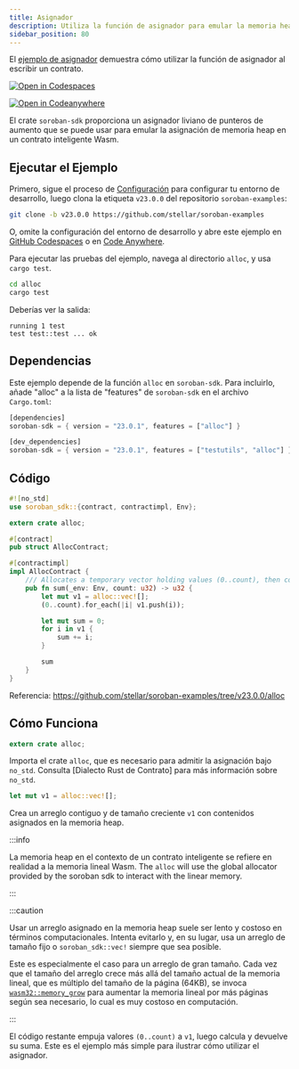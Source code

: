 ```yaml
---
title: Asignador
description: Utiliza la función de asignador para emular la memoria heap en un contrato inteligente.
sidebar_position: 80
---
```


<head>
  <title>
    {`Utiliza la función de asignador para emular la memoria heap en un contrato inteligente.`}
  </title>
  <meta charSet="utf-8" />
  <meta
    property="og:title"
    content="Utiliza la función de asignador para emular la memoria heap en un contrato inteligente."
  />
  <meta
    property="og:description"
    content="Utiliza la función de asignador en el SDK. El asignador liviano de punteros de aumento se puede usar para emular la asignación de memoria heap en un contrato inteligente Wasm."
  />
</head>

El [ejemplo de asignador] demuestra cómo utilizar la función de asignador al escribir un contrato.

[![Open in Codespaces](https://github.com/codespaces/badge.svg)][open-in-github-codespaces]

[![Open in Codeanywhere](https://codeanywhere.com/img/open-in-codeanywhere-btn.svg)][open-in-code-anywhere]

[open-in-github-codespaces]: https://github.com/codespaces/new?repo=stellar/soroban-examples&editor=web
[open-in-code-anywhere]: https://app.codeanywhere.com/#https://github.com/stellar/soroban-examples
[ejemplo de asignador]: https://github.com/stellar/soroban-examples/tree/v23.0.0/alloc

El crate `soroban-sdk` proporciona un asignador liviano de punteros de aumento que se puede usar para emular la asignación de memoria heap en un contrato inteligente Wasm.

## Ejecutar el Ejemplo

Primero, sigue el proceso de [Configuración] para configurar tu entorno de desarrollo, luego clona la etiqueta `v23.0.0` del repositorio `soroban-examples`:

[configuración]: ../getting-started/setup.mdx

```sh
git clone -b v23.0.0 https://github.com/stellar/soroban-examples
```

O, omite la configuración del entorno de desarrollo y abre este ejemplo en [GitHub Codespaces][open-in-github-codespaces] o en [Code Anywhere][open-in-code-anywhere].

Para ejecutar las pruebas del ejemplo, navega al directorio `alloc`, y usa `cargo test`.

```sh
cd alloc
cargo test
```

Deberías ver la salida:

```
running 1 test
test test::test ... ok
```

## Dependencias

Este ejemplo depende de la función `alloc` en `soroban-sdk`. Para incluirlo, añade "alloc" a la lista de "features" de `soroban-sdk` en el archivo `Cargo.toml`:

```rust title="alloc/Cargo.toml"
[dependencies]
soroban-sdk = { version = "23.0.1", features = ["alloc"] }

[dev_dependencies]
soroban-sdk = { version = "23.0.1", features = ["testutils", "alloc"] }
```

## Código

```rust title="alloc/src/lib.rs"
#![no_std]
use soroban_sdk::{contract, contractimpl, Env};

extern crate alloc;

#[contract]
pub struct AllocContract;

#[contractimpl]
impl AllocContract {
    /// Allocates a temporary vector holding values (0..count), then computes and returns their sum.
    pub fn sum(_env: Env, count: u32) -> u32 {
        let mut v1 = alloc::vec![];
        (0..count).for_each(|i| v1.push(i));

        let mut sum = 0;
        for i in v1 {
            sum += i;
        }

        sum
    }
}
```

Referencia: https://github.com/stellar/soroban-examples/tree/v23.0.0/alloc

## Cómo Funciona

```rust
extern crate alloc;
```

Importa el crate `alloc`, que es necesario para admitir la asignación bajo `no_std`. Consulta [Dialecto Rust de Contrato] para más información sobre `no_std`.

[dialecto rust del contrato]: ../../../learn/fundamentals/contract-development/rust-dialect.mdx

```rust
let mut v1 = alloc::vec![];
```

Crea un arreglo contiguo y de tamaño creciente `v1` con contenidos asignados en la memoria heap.

:::info

La memoria heap en el contexto de un contrato inteligente se refiere en realidad a la memoria lineal Wasm. The `alloc` will use the global allocator provided by the soroban sdk to interact with the linear memory.

:::

:::caution

Usar un arreglo asignado en la memoria heap suele ser lento y costoso en términos computacionales. Intenta evitarlo y, en su lugar, usa un arreglo de tamaño fijo o `soroban_sdk::vec!` siempre que sea posible.

Este es especialmente el caso para un arreglo de gran tamaño. Cada vez que el tamaño del arreglo crece más allá del tamaño actual de la memoria lineal, que es múltiplo del tamaño de la página (64KB), se invoca [`wasm32::memory_grow`](https://doc.rust-lang.org/core/arch/wasm32/fn.memory_grow.html) para aumentar la memoria lineal por más páginas según sea necesario, lo cual es muy costoso en computación.

:::

El código restante empuja valores `(0..count)` a `v1`, luego calcula y devuelve su suma. Este es el ejemplo más simple para ilustrar cómo utilizar el asignador.
